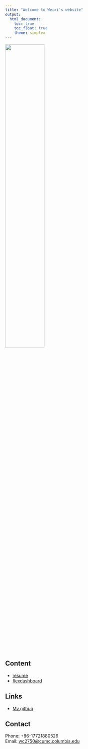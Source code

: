 ```yaml
---
title: "Welcome to Weixi's website"
output:
  html_document:
    toc: true
    toc_float: true
    theme: simplex
---
```


<img src="image/cat.gif" style="width:50%">

## Content
* [resume](https://wc2750.github.io/resume.html)
* [flexdashboard](https://wc2750.github.io/flexdashboard.html)

## Links
* [My github](https://github.com/wc2750)

## Contact
Phone: +86-17721880526\
Email: [wc2750@cumc.columbia.edu](wc2750@cumc.columbia.edu)

